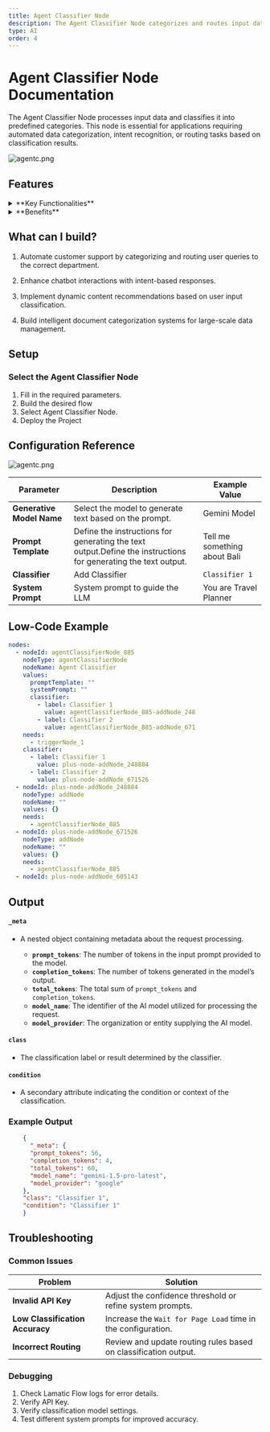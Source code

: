 ```yaml
---
title: Agent Classifier Node
description: The Agent Classifier Node categorizes and routes input data based on predefined classification criteria
type: AI
order: 4
---
```


# Agent Classifier Node Documentation

The Agent Classifier Node processes input data and classifies it into predefined categories. This node is essential for applications requiring automated data categorization, intent recognition, or routing tasks based on classification results.

![agentc.png](./img/agentc/agent-classifier.webp)

## Features

<details>
  <summary>**Key Functionalities**</summary>
  1. **Multi-Input Classification:** Supports both text and structured data inputs
  for classification. 1. **Customizable Categories:** Allows defining specific categories
  for classification based on application needs. 1. **Intent Recognition:** Identifies
  user intent from textual input and maps it to predefined intents. 1. **Automated
  Routing:** Routes data or user queries to the appropriate workflow based on classification
  results. 1. **LLM Integration:** Uses large language models to enhance classification
  accuracy and contextual understanding.
</details>

<details>
  <summary>**Benefits**</summary>
  1. **Improved Automation:** Reduces manual intervention by automatically categorizing
  input data. 1. **Enhanced User Experience:** Directs queries or data to the appropriate
  processing module efficiently. 1. **Scalability:** Supports multiple classification
  tasks across different domains. 1. **Efficiency:** Streamlines workflows by integrating
  classification and routing into a single node. 1. **AI-Powered Accuracy:** Leverages
  advanced AI models for context-aware classification.
</details>

## What can I build?

1. Automate customer support by categorizing and routing user queries to the correct department.

1. Enhance chatbot interactions with intent-based responses.

1. Implement dynamic content recommendations based on user input classification.

1. Build intelligent document categorization systems for large-scale data management.

## Setup

### Select the Agent Classifier Node

1. Fill in the required parameters.
1. Build the desired flow
1. Select Agent Classifier Node.
1. Deploy the Project

## Configuration Reference

![agentc.png](./img/agentc/agent-classifier-config.webp)

| **Parameter**             | **Description**                                                                                                | **Example Value**            |
| ------------------------- | -------------------------------------------------------------------------------------------------------------- | ---------------------------- |
| **Generative Model Name** | Select the model to generate text based on the prompt.                                                         | Gemini Model                 |
| **Prompt Template**       | Define the instructions for generating the text output.Define the instructions for generating the text output. | Tell me something about Bali |
| **Classifier**            | Add Classifier                                                                                                 | `Classifier 1`               |
| **System Prompt**         | System prompt to guide the LLM                                                                                 | You are Travel Planner       |

## Low-Code Example

```yaml
nodes:
  - nodeId: agentClassifierNode_885
    nodeType: agentClassifierNode
    nodeName: Agent Classifier
    values:
      promptTemplate: ""
      systemPrompt: ""
      classifier:
        - label: Classifier 1
          value: agentClassifierNode_885-addNode_248
        - label: Classifier 2
          value: agentClassifierNode_885-addNode_671
    needs:
      - triggerNode_1
    classifier:
      - label: Classifier 1
        value: plus-node-addNode_248884
      - label: Classifier 2
        value: plus-node-addNode_671526
  - nodeId: plus-node-addNode_248884
    nodeType: addNode
    nodeName: ""
    values: {}
    needs:
      - agentClassifierNode_885
  - nodeId: plus-node-addNode_671526
    nodeType: addNode
    nodeName: ""
    values: {}
    needs:
      - agentClassifierNode_885
  - nodeId: plus-node-addNode_605143
```

## Output 

#### `_meta`
- A nested object containing metadata about the request processing.

  - **`prompt_tokens`**: The number of tokens in the input prompt provided to the model.
  - **`completion_tokens`**: The number of tokens generated in the model’s output.
  - **`total_tokens`**: The total sum of `prompt_tokens` and `completion_tokens`.
  - **`model_name`**: The identifier of the AI model utilized for processing the request.
  - **`model_provider`**: The organization or entity supplying the AI model.

#### `class`
- The classification label or result determined by the classifier.

#### `condition`
- A secondary attribute indicating the condition or context of the classification.

### Example Output

```json
    {
      "_meta": {
      "prompt_tokens": 56,
      "completion_tokens": 4,
      "total_tokens": 60,
      "model_name": "gemini-1.5-pro-latest",
      "model_provider": "google"
    },
    "class": "Classifier 1",
    "condition": "Classifier 1"
    }
```

## Troubleshooting

### Common Issues

| **Problem**                     | **Solution**                                                    |
| ------------------------------- | --------------------------------------------------------------- |
| **Invalid API Key**             | Adjust the confidence threshold or refine system prompts.       |
| **Low Classification Accuracy** | Increase the `Wait for Page Load` time in the configuration.    |
| **Incorrect Routing**           | Review and update routing rules based on classification output. |

### Debugging

1. Check Lamatic Flow logs for error details.
1. Verify API Key.
1. Verify classification model settings.
1. Test different system prompts for improved accuracy.
